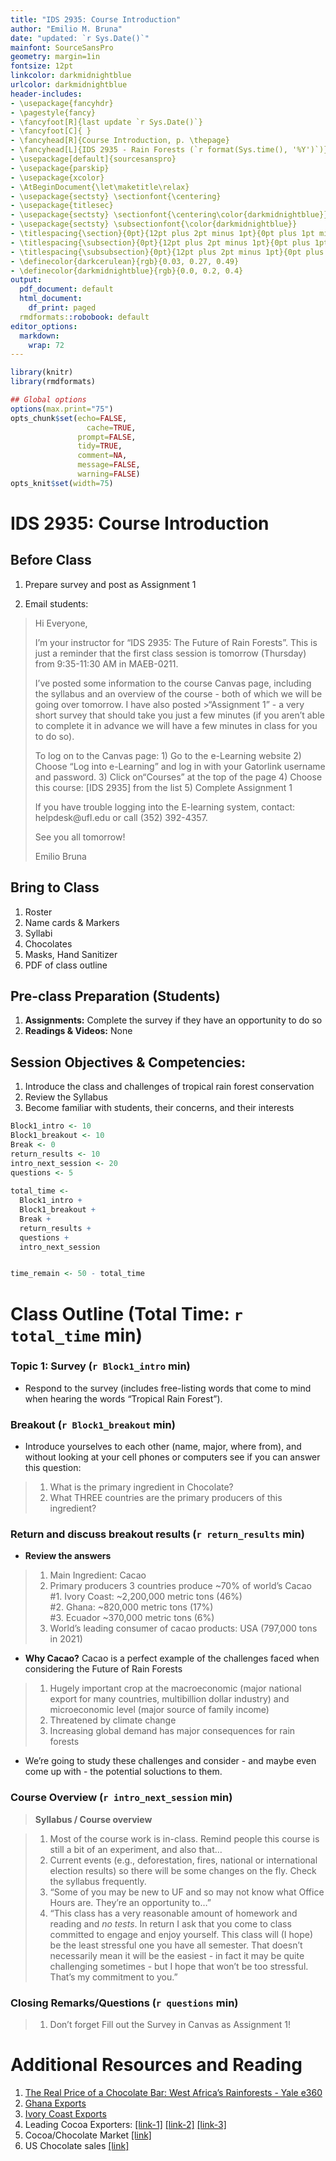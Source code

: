 ```yaml
---
title: "IDS 2935: Course Introduction"
author: "Emilio M. Bruna"
date: "updated: `r Sys.Date()`"
mainfont: SourceSansPro
geometry: margin=1in
fontsize: 12pt
linkcolor: darkmidnightblue
urlcolor: darkmidnightblue
header-includes:
- \usepackage{fancyhdr}
- \pagestyle{fancy}
- \fancyfoot[R]{last update `r Sys.Date()`}
- \fancyfoot[C]{ }
- \fancyhead[R]{Course Introduction, p. \thepage}
- \fancyhead[L]{IDS 2935 - Rain Forests (`r format(Sys.time(), '%Y')`)}
- \usepackage[default]{sourcesanspro}
- \usepackage{parskip}
- \usepackage{xcolor}
- \AtBeginDocument{\let\maketitle\relax}
- \usepackage{sectsty} \sectionfont{\centering}
- \usepackage{titlesec}
- \usepackage{sectsty} \sectionfont{\centering\color{darkmidnightblue}}
- \usepackage{sectsty} \subsectionfont{\color{darkmidnightblue}}
- \titlespacing{\section}{0pt}{12pt plus 2pt minus 1pt}{0pt plus 1pt minus 1pt}
- \titlespacing{\subsection}{0pt}{12pt plus 2pt minus 1pt}{0pt plus 1pt minus 1pt}
- \titlespacing{\subsubsection}{0pt}{12pt plus 2pt minus 1pt}{0pt plus 1pt minus 1pt}
- \definecolor{darkcerulean}{rgb}{0.03, 0.27, 0.49}
- \definecolor{darkmidnightblue}{rgb}{0.0, 0.2, 0.4}
output:
  pdf_document: default
  html_document:
    df_print: paged
  rmdformats::robobook: default
editor_options: 
  markdown: 
    wrap: 72
---
```

```r
library(knitr)
library(rmdformats)

## Global options
options(max.print="75")
opts_chunk$set(echo=FALSE,
	             cache=TRUE,
               prompt=FALSE,
               tidy=TRUE,
               comment=NA,
               message=FALSE,
               warning=FALSE)
opts_knit$set(width=75)
```

# IDS 2935: Course Introduction

## Before Class
1.  Prepare survey and post as Assignment 1

1. Email students: 

>Hi Everyone,
>
>I’m your instructor for "IDS 2935: The Future of Rain Forests". This is just a reminder that the first class session is tomorrow (Thursday) from 9:35-11:30 AM in MAEB-0211. 
>
>I've posted some information to the course Canvas page, including the syllabus and an overview of the course - both of which we will be going over tomorrow.  I have also posted >"Assignment 1" - a very short survey that should take you just a few minutes (if you aren't able to complete it in advance we will have a few minutes in class for you to do so).   
>
>To log on to the Canvas page:  1)  Go to the e-Learning website 2)  Choose “Log into e-Learning” and log in with your Gatorlink username and password. 3)  Click on“Courses” at the top of the page 4)  Choose this course:  [IDS 2935] from the list  5) Complete Assignment 1 
>
>If you have trouble logging into the E-learning system, contact: helpdesk@ufl.edu or call (352) 392-4357.
>
>See you all tomorrow!
>
>Emilio Bruna


## Bring to Class

1. Roster
1. Name cards & Markers
1. Syllabi
1. Chocolates
1. Masks, Hand Sanitizer
1. PDF of class outline

<!-- **<<Revision for v 2.0: have 1/2 the class do the survey for "tropical rain forest" and the other half do the words that come to mind with "jungle" - would be really interesteing to compare the differences that come to mind, and is a good lead-in to Jungle being defined by the British officers.">>**  -->

## Pre-class Preparation (Students)

1. **Assignments:** Complete the survey if they have an opportunity to do so
2. **Readings & Videos:** None

## Session Objectives & Competencies:   

1. Introduce the class and challenges of tropical rain forest conservation 
2. Review the Syllabus
3. Become familiar with students, their concerns, and their interests


\newpage
```r

Block1_intro <- 10
Block1_breakout <- 10
Break <- 0
return_results <- 10
intro_next_session <- 20
questions <- 5  
  
total_time <- 
  Block1_intro + 
  Block1_breakout + 
  Break + 
  return_results + 
  questions +
  intro_next_session 


time_remain <- 50 - total_time
```
# Class Outline (Total Time: `r total_time` min)
\vspace{0.5cm}
### **Topic 1: Survey** (`r Block1_intro` min)

* Respond to the survey (includes free-listing words that come to mind when hearing the words "Tropical Rain Forest").

### **Breakout** (`r Block1_breakout` min)

* Introduce yourselves to each other (name, major, where from), and without looking at your cell phones or computers see if you can answer this question:  

> 1. What is the primary ingredient in Chocolate?
> 1. What THREE countries are the primary producers of this ingredient?   

### Return and discuss breakout results (`r return_results` min)

* **Review the answers**  

> 1. Main Ingredient: Cacao
> 1. Primary producers 3 countries produce ~70% of world's Cacao  
>     #1. Ivory Coast:  ~2,200,000 metric tons (46%)  
>     #2. Ghana: ~820,000 metric tons (17%)  
>     #3. Ecuador ~370,000 metric tons (6%)
> 1. World's leading consumer of cacao products: USA (797,000 tons in 2021)


* **Why Cacao?** Cacao is a perfect example of the challenges faced when considering the Future of Rain Forests  

> 1. Hugely important crop at the macroeconomic (major national export for many countries, multibillion dollar industry) and microeconomic level (major source of family income)
> 1. Threatened by climate change
> 1. Increasing global demand has major consequences for rain forests  

* We're going to study these challenges and consider - and maybe even come up with - the potential soluctions to them.

### Course Overview  (`r intro_next_session` min)      

> **Syllabus / Course overview**

> 1. Most of the course work is in-class. Remind people this course is still a bit of an experiment, and also that...  
> 1. Current events (e.g., deforestation, fires, national or international election results) so there will be some changes on the fly. Check the syllabus frequently.  
> 1. "Some of you may be new to UF and so may not know what Office Hours are. They're an opportunity to..."  
> 1. "This class has a very reasonable amount of homework and reading and _no tests_. In return I ask that you come to class committed to engage and enjoy yourself. This class will (I hope) be the least stressful one you have all semester. That doesn't necessarily mean it will be the easiest - in fact it may be quite challenging sometimes - but I hope that won't be too stressful. That's my commitment to you."


### Closing Remarks/Questions (`r questions` min)

> 1. Don't forget Fill out the Survey in Canvas as Assignment 1!

\vspace{1.5cm}
# Additional Resources and Reading
\vspace{0.5cm}
1. [The Real Price of a Chocolate Bar: West Africa’s Rainforests - Yale e360](https://e360.yale.edu/features/the-real-price-of-a-chocolate-bar-west-africas-rainforests)
2. [Ghana Exports](https://tradingeconomics.com/ghana/exports-by-category)
3. [Ivory Coast Exports](https://tradingeconomics.com/ivory-coast/exports-by-category)
4. Leading Cocoa Exporters: [[link-1]](https://www.kakaoplattform.ch/about-cocoa/cocoa-facts-and-figures) [[link-2]](https://www.statista.com/statistics/1112357/global-leading-exporters-of-cocoa-bean) [[link-3]](https://worldpopulationreview.com/country-rankings/cocoa-producing-countries)
5. Cocoa/Chocolate Market  [[link]](https://www.fortunebusinessinsights.com/industry-reports/cocoa-and-chocolate-market-100075)
6. US Chocolate sales [[link]](https://www.axios.com/2022/03/18/chocolate-and-candy-sales-hit-a-record)

